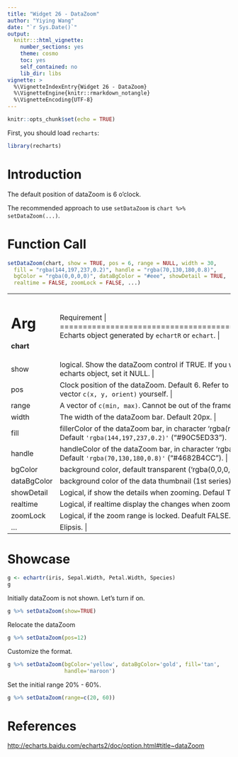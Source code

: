 ```yaml
---
title: "Widget 26 - DataZoom"
author: "Yiying Wang"
date: "`r Sys.Date()`"
output: 
  knitr:::html_vignette:
    number_sections: yes
    theme: cosmo
    toc: yes
    self_contained: no
    lib_dir: libs
vignette: >
  %\VignetteIndexEntry{Widget 26 - DataZoom}
  %\VignetteEngine{knitr::rmarkdown_notangle}
  %\VignetteEncoding{UTF-8}
---
```


```r
knitr::opts_chunk$set(echo = TRUE)
```

First, you should load `recharts`:
```r
library(recharts)
```

# Introduction

The default position of dataZoom is 6 o'clock.

The recommended approach to use `setDataZoom` is `chart %>% setDataZoom(...)`.

# Function Call

```r
setDataZoom(chart, show = TRUE, pos = 6, range = NULL, width = 30,
  fill = "rgba(144,197,237,0.2)", handle = "rgba(70,130,180,0.8)",
  bgColor = "rgba(0,0,0,0)", dataBgColor = "#eee", showDetail = TRUE,
  realtime = FALSE, zoomLock = FALSE, ...)
```

+-------------+----------------------------------------------------------------+
|   Arg       |  Requirement                                                |
+=============+================================================================+
| **chart**   | Echarts object generated by `echartR` or `echart`.  |
+-------------+----------------------------------------------------------------+
| show        | logical. Show the dataZoom control if TRUE. If you want to remove dataZoom from the echarts object, set it NULL. |
+-------------+----------------------------------------------------------------+
| pos         | Clock position of the dataZoom. Default 6. Refer to `vecPos`. Or you can define the position vector `c(x, y, orient)` yourself. |
+-------------+----------------------------------------------------------------+
| range       | A vector of `c(min, max)`. Cannot be out of the frame `c(0, 100)` |
+-------------+----------------------------------------------------------------+
| width       | The width of the dataZoom bar. Default 20px. |
+-------------+----------------------------------------------------------------+
| fill        | fillerColor of the dataZoom bar, in character 'rgba(red, green, blue, alpha)' format. Default `'rgba(144,197,237,0.2)'` ("#90C5ED33"). |
+-------------+----------------------------------------------------------------+
| handle      | handleColor of the dataZoom bar, in character 'rgba(red, green, blue, alpha)' format. Default `'rgba(70,130,180,0.8)'` ("#4682B4CC"). |
+-------------+----------------------------------------------------------------+
| bgColor     | background color, default transparent ('rgba(0,0,0,0)'). |
+-------------+----------------------------------------------------------------+
| dataBgColor | background color of the data thumbnail (1st series). Default '#eee'. |
+-------------+----------------------------------------------------------------+
| showDetail  | Logical, if show the details when zooming. Defaul TRUE. |
+-------------+----------------------------------------------------------------+
| realtime    | Logical, if realtime display the changes when zooming. Default FALSE. |
+-------------+----------------------------------------------------------------+
| zoomLock    | Logical, if the zoom range is locked. Deafult FALSE. |
+-------------+----------------------------------------------------------------+
| ...         | Elipsis. |
+-------------+----------------------------------------------------------------+

# Showcase

```r
g <- echartr(iris, Sepal.Width, Petal.Width, Species)
g
```

Initially dataZoom is not shown. Let's turn if on.
```r
g %>% setDataZoom(show=TRUE)
```

Relocate the dataZoom
```r
g %>% setDataZoom(pos=12)
```

Customize the format.
```r
g %>% setDataZoom(bgColor='yellow', dataBgColor='gold', fill='tan',
                  handle='maroon')
```

Set the initial range 20% - 60%.

```r
g %>% setDataZoom(range=c(20, 60))
```

# References

<http://echarts.baidu.com/echarts2/doc/option.html#title~dataZoom>
